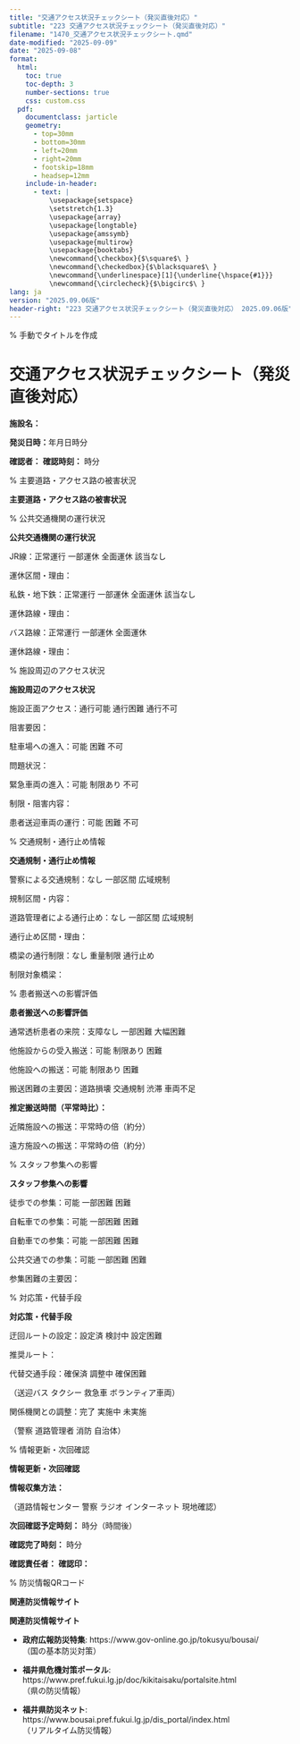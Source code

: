 ```yaml
---
title: "交通アクセス状況チェックシート（発災直後対応）"
subtitle: "223 交通アクセス状況チェックシート（発災直後対応）"
filename: "1470_交通アクセス状況チェックシート.qmd"
date-modified: "2025-09-09"
date: "2025-09-08"
format: 
  html:
    toc: true
    toc-depth: 3
    number-sections: true
    css: custom.css
  pdf:
    documentclass: jarticle
    geometry: 
      - top=30mm
      - bottom=30mm  
      - left=20mm
      - right=20mm
      - footskip=18mm
      - headsep=12mm
    include-in-header:
      - text: |
          \usepackage{setspace}
          \setstretch{1.3}
          \usepackage{array}
          \usepackage{longtable}
          \usepackage{amssymb}
          \usepackage{multirow}
          \usepackage{booktabs}
          \newcommand{\checkbox}{$\square$\ }
          \newcommand{\checkedbox}{$\blacksquare$\ }
          \newcommand{\underlinespace}[1]{\underline{\hspace{#1}}}
          \newcommand{\circlecheck}{$\bigcirc$\ }
lang: ja
version: "2025.09.06版"
header-right: "223 交通アクセス状況チェックシート（発災直後対応） 2025.09.06版"
---
```


% 手動でタイトルを作成

# 交通アクセス状況チェックシート（発災直後対応）



**施設名：** \underlinespace{8cm}



**発災日時：**\underlinespace{2cm}年\underlinespace{1cm}月\underlinespace{1cm}日\underlinespace{1cm}時\underlinespace{1cm}分



**確認者：** \underlinespace{4cm}      **確認時刻：** \underlinespace{1cm}時\underlinespace{1cm}分



% 主要道路・アクセス路の被害状況

**\large 主要道路・アクセス路の被害状況**




\begin{longtable}{|p{4cm}|p{2.5cm}|p{2.5cm}|p{3cm}|}
\hline
**道路・区間名** & **通行状況** & **被害状況** & **迂回路の有無** \\
\hline
\endfirsthead
\hline
**道路・区間名** & **通行状況** & **被害状況** & **迂回路の有無** \\
\hline
\endhead
\underlinespace{3.5cm} & \checkbox 通行可能 & \checkbox 被害なし & \checkbox 迂回路あり \\
                       & \checkbox 通行困難 & \checkbox 一部損傷 & \checkbox 迂回路なし \\
                       & \checkbox 通行不可 & \checkbox 重大損傷 & \checkbox 調査中 \\[0.5cm]
\hline
\underlinespace{3.5cm} & \checkbox 通行可能 & \checkbox 被害なし & \checkbox 迂回路あり \\
                       & \checkbox 通行困難 & \checkbox 一部損傷 & \checkbox 迂回路なし \\
                       & \checkbox 通行不可 & \checkbox 重大損傷 & \checkbox 調査中 \\[0.5cm]
\hline
\underlinespace{3.5cm} & \checkbox 通行可能 & \checkbox 被害なし & \checkbox 迂回路あり \\
                       & \checkbox 通行困難 & \checkbox 一部損傷 & \checkbox 迂回路なし \\
                       & \checkbox 通行不可 & \checkbox 重大損傷 & \checkbox 調査中 \\[0.5cm]
\hline
\underlinespace{3.5cm} & \checkbox 通行可能 & \checkbox 被害なし & \checkbox 迂回路あり \\
                       & \checkbox 通行困難 & \checkbox 一部損傷 & \checkbox 迂回路なし \\
                       & \checkbox 通行不可 & \checkbox 重大損傷 & \checkbox 調査中 \\[0.5cm]
\hline
\underlinespace{3.5cm} & \checkbox 通行可能 & \checkbox 被害なし & \checkbox 迂回路あり \\
                       & \checkbox 通行困難 & \checkbox 一部損傷 & \checkbox 迂回路なし \\
                       & \checkbox 通行不可 & \checkbox 重大損傷 & \checkbox 調査中 \\[0.5cm]
\hline
\end{longtable}



% 公共交通機関の運行状況

**\large 公共交通機関の運行状況**




\checkbox JR線：\checkbox 正常運行      \checkbox 一部運休      \checkbox 全面運休      \checkbox 該当なし



運休区間・理由：\underlinespace{10cm}



\checkbox 私鉄・地下鉄：\checkbox 正常運行      \checkbox 一部運休      \checkbox 全面運休      \checkbox 該当なし



運休路線・理由：\underlinespace{10cm}



\checkbox バス路線：\checkbox 正常運行      \checkbox 一部運休      \checkbox 全面運休



運休路線・理由：\underlinespace{10cm}



% 施設周辺のアクセス状況

**\large 施設周辺のアクセス状況**




\checkbox 施設正面アクセス：\checkbox 通行可能      \checkbox 通行困難      \checkbox 通行不可



阻害要因：\underlinespace{10cm}



\checkbox 駐車場への進入：\checkbox 可能      \checkbox 困難      \checkbox 不可



問題状況：\underlinespace{10cm}



\checkbox 緊急車両の進入：\checkbox 可能      \checkbox 制限あり      \checkbox 不可



制限・阻害内容：\underlinespace{10cm}



\checkbox 患者送迎車両の運行：\checkbox 可能      \checkbox 困難      \checkbox 不可



% 交通規制・通行止め情報

**\large 交通規制・通行止め情報**




\checkbox 警察による交通規制：\checkbox なし      \checkbox 一部区間      \checkbox 広域規制



規制区間・内容：\underlinespace{10cm}



\checkbox 道路管理者による通行止め：\checkbox なし      \checkbox 一部区間      \checkbox 広域規制



通行止め区間・理由：\underlinespace{10cm}



\checkbox 橋梁の通行制限：\checkbox なし      \checkbox 重量制限      \checkbox 通行止め



制限対象橋梁：\underlinespace{10cm}



% 患者搬送への影響評価

**\large 患者搬送への影響評価**




\checkbox 通常透析患者の来院：\checkbox 支障なし      \checkbox 一部困難      \checkbox 大幅困難



\checkbox 他施設からの受入搬送：\checkbox 可能      \checkbox 制限あり      \checkbox 困難



\checkbox 他施設への搬送：\checkbox 可能      \checkbox 制限あり      \checkbox 困難



搬送困難の主要因：\checkbox 道路損壊      \checkbox 交通規制      \checkbox 渋滞      \checkbox 車両不足



**推定搬送時間（平常時比）：**



近隣施設への搬送：平常時の\underlinespace{2cm}倍（約\underlinespace{2cm}分）



遠方施設への搬送：平常時の\underlinespace{2cm}倍（約\underlinespace{2cm}分）



% スタッフ参集への影響

**\large スタッフ参集への影響**




\checkbox 徒歩での参集：\checkbox 可能      \checkbox 一部困難      \checkbox 困難



\checkbox 自転車での参集：\checkbox 可能      \checkbox 一部困難      \checkbox 困難



\checkbox 自動車での参集：\checkbox 可能      \checkbox 一部困難      \checkbox 困難



\checkbox 公共交通での参集：\checkbox 可能      \checkbox 一部困難      \checkbox 困難



参集困難の主要因：\underlinespace{10cm}



% 対応策・代替手段

**\large 対応策・代替手段**




\checkbox 迂回ルートの設定：\checkbox 設定済      \checkbox 検討中      \checkbox 設定困難



推奨ルート：\underlinespace{10cm}



\checkbox 代替交通手段：\checkbox 確保済      \checkbox 調整中      \checkbox 確保困難



（\checkbox 送迎バス      \checkbox タクシー      \checkbox 救急車      \checkbox ボランティア車両）



\checkbox 関係機関との調整：\checkbox 完了      \checkbox 実施中      \checkbox 未実施



（\checkbox 警察      \checkbox 道路管理者      \checkbox 消防      \checkbox 自治体）



% 情報更新・次回確認

**\large 情報更新・次回確認**




**情報収集方法：**



（\checkbox 道路情報センター      \checkbox 警察      \checkbox ラジオ      \checkbox インターネット      \checkbox 現地確認）



**次回確認予定時刻：** \underlinespace{2cm}時\underlinespace{2cm}分（\underlinespace{2cm}時間後）



**確認完了時刻：** \underlinespace{1cm}時\underlinespace{1cm}分



**確認責任者：** \underlinespace{4cm}      **確認印：** \underlinespace{3cm}



% 防災情報QRコード

**\large 関連防災情報サイト**




**関連防災情報サイト**

- **政府広報防災特集**: https://www.gov-online.go.jp/tokusyu/bousai/  
  （国の基本防災対策）

- **福井県危機対策ポータル**: https://www.pref.fukui.lg.jp/doc/kikitaisaku/portalsite.html  
  （県の防災情報）

- **福井県防災ネット**: https://www.bousai.pref.fukui.lg.jp/dis_portal/index.html  
  （リアルタイム防災情報）
